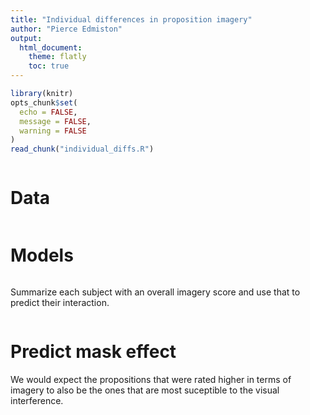```yaml
---
title: "Individual differences in proposition imagery"
author: "Pierce Edmiston"
output:
  html_document:
    theme: flatly
    toc: true
---
```


```r
library(knitr)
opts_chunk$set(
  echo = FALSE,
  message = FALSE,
  warning = FALSE
)
read_chunk("individual_diffs.R")
```

```r
```

# Data

```r
```

# Models

```r
```

Summarize each subject with an overall imagery score and use that to predict their interaction.

```r
```

# Predict mask effect

We would expect the propositions that were rated higher in terms of imagery
to also be the ones that are most suceptible to the visual interference.

```r
```

```r
```